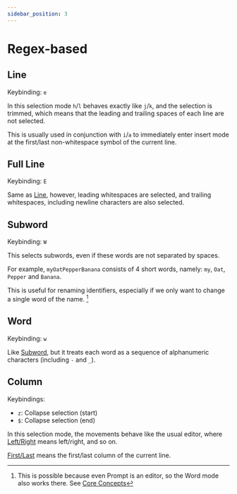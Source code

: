 ```yaml
---
sidebar_position: 3
---
```


# Regex-based

## Line

Keybinding: `e`

In this selection mode `h`/`l` behaves exactly like `j`/`k`, and the selection
is trimmed, which means that the leading and trailing spaces of each line are
not selected.

This is usually used in conjunction with `i`/`a` to immediately enter insert mode at the first/last non-whitespace symbol of the current line.

## Full Line

Keybinding: `E`

Same as [Line](#line), however, leading whitespaces are selected, and trailing whitespaces, including newline characters are also selected.

## Subword

Keybinding: `W`

This selects subwords, even if these words are not separated by spaces.

For example, `myOatPepperBanana` consists of 4 short words, namely: `my`, `Oat`, `Pepper` and `Banana`.

This is useful for renaming identifiers, especially if we only want to change a single word of the name. [^1]

<TutorialFallback filename="subword"/>

## Word

Keybinding: `w`

Like [Subword](#subword), but it treats each word as a sequence of alphanumeric characters (including `-` and `_`).

<TutorialFallback filename="word"/>

[^1]: This is possible because even Prompt is an editor, so the Word mode also works there. See [Core Concepts](../../core-concepts.md#2-every-component-is-a-buffereditor)

## Column

Keybindings:

- `z`: Collapse selection (start)
- `$`: Collapse selection (end)

In this selection mode, the movements behave like the usual editor, where [Left/Right](./../core-movements.md#leftright) means left/right, and so on.

[First/Last](./../core-movements.md#firstlast) means the first/last column of the current line.
